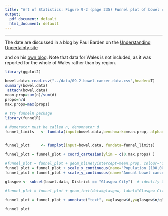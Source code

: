 ```yaml
---
title: "Art of Statistics: Figure 9-2 (page 235) Funnel plot of bowel cancer rates"
output:
  pdf_document: default
  html_document: default
---
```

***************************************************************************



The date are discussed in a blog by Paul Barden on the [Understanding Uncertainty site](https://understandinguncertainty.org/three-fold-variation-uk-bowel-cancer-death-rates)

and on his [own blog](https://pb204.blogspot.com/2011/09/im-grateful-to-david-spiegelhalter-of.html). Note that data for Wales is not included, as it was reported for the whole of Wales rather than by region.
```r

library(ggplot2)

bowel.data<-read.csv("../data/09-2-bowel-cancer-data.csv",header=T)
summary(bowel.data)
 attach(bowel.data)
mean.prop=sum(n)/sum(d)
props=n/d
max.props=max(props)
  
# try funnelR package
library(funnelR)

# Numerator must be called n, denomnator d
funnel_limits   <- fundata(input=bowel.data,benchmark=mean.prop, alpha=0.95, alpha2=0.998, method='approximate', step=100)


funnel_plot     <- funplot(input=bowel.data, fundata=funnel_limits)

funnel_plot = funnel_plot + coord_cartesian(ylim = c(0,max.props) )
  
#funnel_plot = funnel_plot + geom_hline(yintercept=mean.prop, colour="darkred", linetype=6, size=1)
funnel_plot = funnel_plot + scale_x_continuous(name="Population (100,000's)", breaks=100000*(0:14), labels=0:14, limits=c(0,max(d)))
funnel_plot = funnel_plot + scale_y_continuous(name="Annual bowel cancer mortality rate per 100,000", breaks=5*(0:8)/100000, labels=5*(0:8), limits=c(0,max.props))

glasgow <- subset(bowel.data, District == "Glasgow City")  # identify Glasgow City in data frame

#funnel_plot = funnel_plot + geom_text(data=glasgow, label="Glasgow City", vjust=1)

funnel_plot = funnel_plot + annotate("text", x=glasgow$d,y=glasgow$n/glasgow$d,label="Glasgow City",hjust=0, vjust=0.5)

funnel_plot
```

